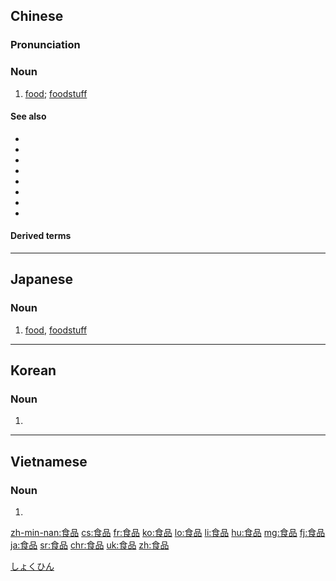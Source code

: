 ==Chinese==
{{zh-forms}}

===Pronunciation===
{{zh-pron
|m=shípǐn
|ma=Zh-shípin.ogg
|c=sik6 ban2
|h=pfs=sṳ̍t-phín
|md=sĭk-pīng
|mn=si̍t-phín
|w=5zeq phin
|cat=n
}}

===Noun===
{{zh-noun}}

# [[food]]; [[foodstuff]] {{zh-mw|m:個|m:種}}
#: {{zh-x|加工 食品|processed '''food'''}}
#: {{zh-x|轉基因 食品|genetically modified '''food'''}}
#: {{zh-x|焙烤 食品|baked goods}}

====See also====
* {{zh-l|產品}}
* {{zh-l|次品}}
* {{zh-l|貨物}}
* {{zh-l|商品}}
* {{zh-l|物品}}
* {{zh-l|用品}}
* {{zh-l|製品}}
* {{zh-l|作品}}

====Derived terms====
{{zh-der|保健食品|超級食品|垃圾食品|食品街|食品券|嬰兒食品|低溫食品|低酸性食品|健康食品|冷凍調理食品|冷凍食品|強化食品|微波食品|營養強化食品|生物食品|脫水食品|食品工業|食品添加物|食品衛生|鹼性食品}}

{{zh-cat|Elementary|Foods}}

----

==Japanese==
{{ja-kanjitab|しょく|ひん|yomi=on}}

===Noun===
{{ja-noun|しょくひん}}

# [[food]], [[foodstuff]]

[[Category:ja:Foods|しょくひん]]

----

==Korean==
{{ko-hanjatab}}

===Noun===
{{ko-noun|hj|hangeul=식품}}

# {{hanja form of|식품|[[food]], [[foodstuff]]}}

----

==Vietnamese==
{{vi-hantutab}}

===Noun===
{{vi-hantu}}

# {{han tu form of|thực phẩm|[[food]], [[foodstuff]]}}

[[zh-min-nan:食品]]
[[cs:食品]]
[[fr:食品]]
[[ko:食品]]
[[lo:食品]]
[[li:食品]]
[[hu:食品]]
[[mg:食品]]
[[fj:食品]]
[[ja:食品]]
[[sr:食品]]
[[chr:食品]]
[[uk:食品]]
[[zh:食品]]